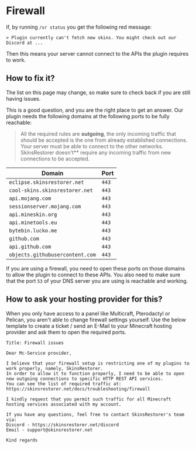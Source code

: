 
# Firewall

If, by running `/sr status` you get the following red message:

`> Plugin currently can't fetch new skins. You might check out our Discord at ...`

Then this means your server cannot connect to the APIs the plugin requires to work.

## How to fix it?

<Callout type="info" emoji="ℹ️">
    The list on this page may change, so make sure to check back if you are still having issues.
</Callout>

This is a good question, and you are the right place to get an answer.
Our plugin needs the following domains at the following ports to be fully reachable:

> All the required rules are **outgoing**, the only incoming traffic that should be accepted is the one from already
> established connections. Your server must be able to connect to the other networks. SkinsRestorer doesn't** require
> any incoming traffic from new connections to be accepted.

| Domain                          | Port  |
|---------------------------------|-------|
| `eclipse.skinsrestorer.net`     | `443` |
| `cool-skins.skinsrestorer.net`  | `443` |
| `api.mojang.com`                | `443` |
| `sessionserver.mojang.com`      | `443` |
| `api.mineskin.org`              | `443` |
| `api.minetools.eu`              | `443` |
| `bytebin.lucko.me`              | `443` |
| `github.com`                    | `443` |
| `api.github.com`                | `443` |
| `objects.githubusercontent.com` | `443` |

If you are using a firewall, you need to open these ports on those domains to allow the plugin to connect to these APIs.
You also need to make sure that the port `53` of your DNS server you are using is reachable and working.

## How to ask your hosting provider for this?

When you only have access to a panel like Multicraft, Pterodactyl or Pelican, you aren't able to change firewall settings yourself.
Use the below template to create a ticket / send an E-Mail to your Minecraft hosting provider and ask them to open the required ports.

```ansi
Title: Firewall issues

Dear Mc-Service provider,

I believe that your firewall setup is restricting one of my plugins to work properly, namely, SkinsRestorer.
In order to allow it to function properly, I need to be able to open new outgoing connections to specific HTTP REST API services.
You can see the list of required traffic at: https://skinsrestorer.net/docs/troubleshooting/firewall

I kindly request that you permit such traffic for all Minecraft hosting services associated with my account.

If you have any questions, feel free to contact SkinsRestorer's team via:
Discord - https://skinsrestorer.net/discord
Email - support@skinsrestorer.net

Kind regards
```


